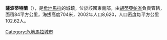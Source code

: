 {{Coord|14|8|N|89|50|W|display=title}}

'''薩波蒂特蘭'''（{{lang-es|Zapotitlán}}），是[[危地馬拉|危地馬拉]]的城鎮，位於該國東南部，由[[胡蒂亞帕省|胡蒂亞帕省]]負責管轄，面積84平方公里，海拔高度704米，2002年人口8,620，人口密度每平方公里102.62人。

{{Guatemala-geo-stub}}
[[Category:危地馬拉城市|Category:危地馬拉城市]]